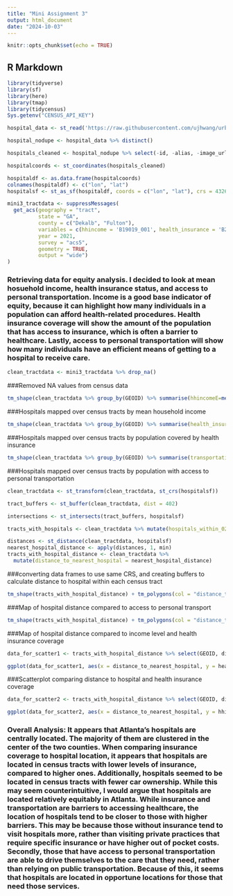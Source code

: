 ```yaml
---
title: "Mini Assignment 3"
output: html_document
date: "2024-10-03"
---
```


```r
knitr::opts_chunk$set(echo = TRUE)
```

## R Markdown

```r
library(tidyverse)
library(sf)
library(here)
library(tmap)
library(tidycensus)
Sys.getenv("CENSUS_API_KEY")
```

```r
hospital_data <- st_read('https://raw.githubusercontent.com/ujhwang/urban-analytics-2024/main/Assignment/mini_3/yelp_hospital.geojson')
```
```r
hospital_nodupe <- hospital_data %>% distinct()

hospitals_cleaned <- hospital_nodupe %>% select(-id, -alias, -image_url, - is_closed, -url, -review_count, -categories, -rating, - transactions, -phone, - display_phone, -distance, -location.address2, -location.address3, -location.country)

hospitalcoords <- st_coordinates(hospitals_cleaned)

hospitaldf <- as.data.frame(hospitalcoords)
colnames(hospitaldf) <- c("lon", "lat")
hospitalsf <- st_as_sf(hospitaldf, coords = c("lon", "lat"), crs = 4326)
```

```r
mini3_tractdata <- suppressMessages(
  get_acs(geography = "tract",
          state = "GA",
          county = c("Dekalb", "Fulton"),
          variables = c(hhincome = 'B19019_001', health_insurance = 'B27010_001E', transportation = 'B08006_001E'),
          year = 2021,
          survey = "acs5",
          geometry = TRUE,
          output = "wide")
)
```
### Retrieving data for equity analysis. I decided to look at mean hosuehold income, health insurance status, and access to personal transportation. Income is a good base indicator of equity, because it can highlight how many individuals in a population can afford health-related procedures. Health insurance coverage will show the amount of the population that has access to insurance, which is often a barrier to healthcare. Lastly, access to personal transportation will show how many individuals have an efficient means of getting to a hospital to receive care.
```r
clean_tractdata <- mini3_tractdata %>% drop_na()
```
###Removed NA values from census data
```r
tm_shape(clean_tractdata %>% group_by(GEOID) %>% summarise(hhincomeE=mean(hhincomeE))) + tm_polygons(col = "hhincomeE", breaks = c(0, 20000, 40000, 60000, 80000, 100000)) + tm_shape(hospitalsf) + tm_dots(col = "red", size = 0.2, title = "Hospitals")
```
###Hospitals mapped over census tracts by mean household income
```r
tm_shape(clean_tractdata %>% group_by(GEOID) %>% summarise(health_insurance=mean(health_insurance))) + tm_polygons(col = "health_insurance", breaks = c(0, 1000, 2000, 3000, 4000, 5000), palette = "Greens") + tm_shape(hospitalsf) + tm_dots(col = "red", size = 0.2, title = "Hospitals")
```
###Hospitals mapped over census tracts by population covered by health insurance
```r
tm_shape(clean_tractdata %>% group_by(GEOID) %>% summarise(transportation=mean(transportation))) + tm_polygons(col = "transportation", breaks = c(0, 1000, 2000, 3000, 4000, 5000), palette = "reds") + tm_shape(hospitalsf) + tm_dots(col = "red", size = 0.2, title = "Hospitals")
```
###Hospitals mapped over census tracts by population with access to personal transportation
```r
clean_tractdata <- st_transform(clean_tractdata, st_crs(hospitalsf))

tract_buffers <- st_buffer(clean_tractdata, dist = 402)

intersections <- st_intersects(tract_buffers, hospitalsf)

tracts_with_hospitals <- clean_tractdata %>% mutate(hospitals_within_025_mile = lengths(intersections))

distances <- st_distance(clean_tractdata, hospitalsf)
nearest_hospital_distance <- apply(distances, 1, min)
tracts_with_hospital_distance <- clean_tractdata %>%
  mutate(distance_to_nearest_hospital = nearest_hospital_distance)
```
###converting data frames to use same CRS, and creating buffers to calculate distance to hospital within each census tract
```r
tm_shape(tracts_with_hospital_distance) + tm_polygons(col = "distance_to_nearest_hospital", breaks = c(0, 500, 1000, 1500, 2000, 3000, 4000, 5000), palette = "Blues", title = "Distance to Nearest Hospital") + tm_shape(clean_tractdata %>% group_by(GEOID) %>% summarise(transportation=mean(transportation))) + tm_polygons(col = "transportation", breaks = c(0, 1000, 2000, 3000, 4000, 5000), palette = "reds") + tm_shape(hospitalsf) + tm_dots(col = "red", size = 0.2, title = "Hospitals") + tm_layout(legend.outside = TRUE)
```
###Map of hospital distance compared to access to personal transport
```r
tm_shape(tracts_with_hospital_distance) + tm_polygons(col = "distance_to_nearest_hospital", breaks = c(0, 500, 1000, 1500, 2000, 3000, 4000, 5000), palette = "Blues", title = "Distance to Nearest Hospital") +  tm_shape(clean_tractdata %>% group_by(GEOID) %>% summarise(health_insurance=mean(health_insurance))) + tm_polygons(col = "health_insurance", breaks = c(0, 1000, 2000, 3000, 4000, 5000), palette = "Greens") + tm_shape(clean_tractdata %>% group_by(GEOID) %>% summarise(hhincomeE=mean(hhincomeE))) + tm_polygons(col = "hhincomeE", breaks = c(0, 20000, 40000, 60000, 80000, 100000)) + tm_shape(hospitalsf) + tm_dots(col = "red", size = 0.2, title = "Hospitals") + tm_layout(legend.outside = TRUE)
```
###Map of hospital distance compared to income level and health insurance coverage
```r
data_for_scatter1 <- tracts_with_hospital_distance %>% select(GEOID, distance_to_nearest_hospital, health_insurance)

ggplot(data_for_scatter1, aes(x = distance_to_nearest_hospital, y = health_insurance)) + geom_point(color = "blue", alpha = 0.6) + labs(title = "Distance to Hospital vs. Insurance Coverage", x = "Distance to Hospital in Meters", y = "Individuals with Insurance") + theme_minimal() + geom_smooth(method = "lm", color = "red", se = FALSE)
```
###Scatterplot comparing distance to hospital and health insurance coverage
```r
data_for_scatter2 <- tracts_with_hospital_distance %>% select(GEOID, distance_to_nearest_hospital, hhincomeE)

ggplot(data_for_scatter2, aes(x = distance_to_nearest_hospital, y = hhincomeE)) + geom_point(color = "blue", alpha = 0.6) + labs(title = "Distance to Hospital vs. Mean Household Income", x = "Distance to Hospital in Meters", y = "Mean Household Income") + theme_minimal() + geom_smooth(method = "lm", color = "red", se = FALSE)
```
### Overall Analysis: It appears that Atlanta's hospitals are centrally located. The majority of them are clustered in the center of the two counties. When comparing insurance coverage to hospital location, it appears that hospitals are located in census tracts with lower levels of insurance, compared to higher ones. Additionally, hospitals seemed to be located in census tracts with fewer car ownership. While this may seem counterintuitive, I would argue that hospitals are located relatively equitably in Atlanta. While insurance and transportation are barriers to accessing healthcare, the location of hospitals tend to be closer to those with higher barriers. This may be because those without insurance tend to visit hospitals more, rather than visiting private practices that require specific insurance or have higher out of pocket costs. Secondly, those that have access to personal transportation are able to drive themselves to the care that they need, rather than relying on public transportation. Because of this, it seems that hospitals are located in opportune locations for those that need those services. 